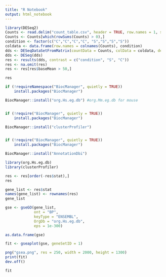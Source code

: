 ```yaml
---
title: "R Notebook"
output: html_notebook
---
```


```r
library(DESeq2)
Counts <- read.delim("count_table.csv", header = TRUE, row.names = 1, sep = ",")
Counts <- Counts[which(rowSums(Counts) > 0),]
condition <- factor(c("C","C","C","C", "S","S","S","S"))
coldata <- data.frame(row.names = colnames(Counts), condition)
dds <- DESeqDataSetFromMatrix(countData = Counts, colData = coldata, design = ~condition)
dds <- DESeq(dds)
res <- results(dds, contrast = c("condition", "S", "C"))
res <- na.omit(res)
res <- res[res$baseMean > 50,]
```

```r
res
```


```r
if (!requireNamespace("BiocManager", quietly = TRUE))
    install.packages("BiocManager")

BiocManager::install("org.Hs.eg.db") #org.Mm.eg.db for mouse


if (!require("BiocManager", quietly = TRUE))
    install.packages("BiocManager")

BiocManager::install("clusterProfiler")


if (!require("BiocManager", quietly = TRUE))
    install.packages("BiocManager")

BiocManager::install("AnnotationDbi")
```


```r
library(org.Hs.eg.db)
library(clusterProfiler)
```




```r
res <- res[order(-res$stat),]
res
```

```r
gene_list <- res$stat
names(gene_list) <- rownames(res)
gene_list
```



```r
gse <- gseGO(gene_list,
             ont = "BP",
             keyType = "ENSEMBL",
             OrgDb = "org.Hs.eg.db",
             eps = 1e-300)
```

```r
as.data.frame(gse)
```


```r
fit <- gseaplot(gse, geneSetID = 1)

png("gsea.png", res = 250, width = 2000, height = 1300)
print(fit)
dev.off()

fit
```


















































